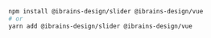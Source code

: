 ```bash
npm install @ibrains-design/slider @ibrains-design/vue
# or
yarn add @ibrains-design/slider @ibrains-design/vue
```
